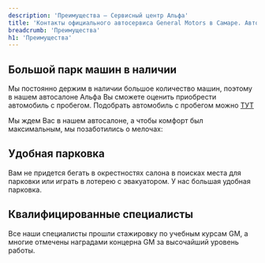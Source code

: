```yaml
---
description: 'Преимущества — Сервисный центр Альфа'
title: 'Контакты официального автосервиса General Motors в Самаре. Автоцентр Альфа'
breadcrumb: 'Преимущества'
h1: 'Преимущества'
---
```

<h2><a name="available"></a> Большой парк машин в наличии</h2>
<p>
	Мы постоянно держим в наличии большое количество машин, поэтому в нашем автосалоне Альфа Вы сможете оценить приобрести автомобиль с пробегом. Подобрать автомобиль с пробегом можно <a href="https://www.avito.ru/alphacenter?gdlkerfdnwq=101&shopId=1184943&page_from=from_item_header&iid=2194254828">ТУТ</a>
</p>
<p>
	Мы ждем Вас в нашем автосалоне, а чтобы комфорт был максимальным, мы позаботились о мелочах:
</p>
<h2><a name="parking"></a> Удобная парковка</h2>
<p>
	Вам не придется бегать в окрестностях салона в поисках места для парковки или играть в лотерею с эвакуатором. У нас большая удобная парковка.
</p>
<h2><a name="prof"></a> Квалифицированные специалисты</h2>
<p>
	Все наши специалисты прошли стажировку по учебным курсам GM, а многие отмечены наградами концерна GM за высочайший уровень работы.
</p>